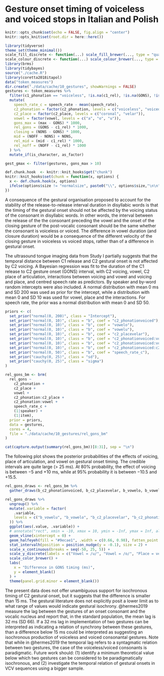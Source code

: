 
# Gesture onset timing of voiceless and voiced stops in Italian and Polish {#a:gons}

```r
knitr::opts_chunk$set(echo = FALSE, fig.align = "center")
knitr::opts_knit$set(root.dir = here::here())

library(tidyverse)
theme_set(theme_minimal())
scale_fill_discrete <- function(...) scale_fill_brewer(..., type = "qual")
scale_colour_discrete <- function(...) scale_colour_brewer(..., type = "qual")
library(brms)
library(tidybayes)
source("./cache.R")
library(coretta2018itapol)
data("token_measures")
dir.create("./data/cache/10_gestures", showWarnings = FALSE)
gestures <- token_measures %>%
  filter(c1_phonation == "voiceless", !is.na(c1_rel), !is.na(GONS), !is.na(max), GONS > 0, max > 0) %>%
  mutate(
    speech_rate_c = speech_rate - mean(speech_rate),
    c2_phonation = factor(c2_phonation, levels = c("voiceless", "voiced")),
    c2_place = factor(c2_place, levels = c("coronal", "velar")),
    vowel = factor(vowel, levels = c("a", "o", "u")),
    gons_max = (max - GONS) * 1000,
    rel_gons = (GONS - c1_rel) * 1000,
    closing = (NONS - GONS) * 1000,
    mid = (NOFF - NONS) + NONS,
    rel_mid = (mid - c1_rel) * 1000,
    rel_noff = (NOFF - c1_rel) * 1000
  ) %>%
  mutate_if(is_character, as_factor)

gest_gmax <- filter(gestures, gons_max > 10)

def.chunk.hook  <- knitr::knit_hooks$get("chunk")
knitr::knit_hooks$set(chunk = function(x, options) {
  x <- def.chunk.hook(x, options)
  ifelse(options$size != "normalsize", paste0("\\", options$size,"\n\n", x, "\n\n \\normalsize"), x)
})
```

A consequence of the gestural organisation proposed to account for the stability of the release-to-release interval duration in disyllabic words is that the timing of the gestural onset should not be affected by the voicing status of the consonant in disyllabic words.
In other words, the interval between the release of the the consonant preceding the vowel and the onset of the closing gesture of the post-vocalic consonant should be the same whether the consonant is voiceless or voiced.
The difference in vowel duration (and closure duration) would be a consequence of the different velocity of the closing gesture in voiceless vs voiced stops, rather than of a difference in gestural onset.

The ultrasound tongue imaging data from Study I partially suggests that the temporal distance between C1 release and C2 gestural onset is not affected by C2 voicing.
A Bayesian regression was fit to the duration of the C1 release to C2 gesture onset (GONS) interval, with C2 voicing, vowel, C2 place of articulation, interactions between voicing and vowel and voicing and place, and centred speech rate as predictors.
By speaker and by-word random intercepts were also included.
A normal distribution with mean 0 ms and SD 200 was used as prior for the intercept, while a distribution with mean 0 and SD 10 was used for vowel, place and the interactions.
For speech rate, the prior was a normal distribution with mean 0 and SD 50.

```r
priors <- c(
  set_prior("normal(0, 200)", class = "Intercept"),
  set_prior("normal(0, 10)", class = "b", coef = "c2_phonationvoiced"),
  set_prior("normal(0, 10)", class = "b", coef = "vowelo"),
  set_prior("normal(0, 10)", class = "b", coef = "vowelu"),
  set_prior("normal(0, 10)", class = "b", coef = "c2_placevelar"),
  set_prior("normal(0, 10)", class = "b", coef = "c2_phonationvoiced:vowelo"),
  set_prior("normal(0, 10)", class = "b", coef = "c2_phonationvoiced:vowelu"),
  set_prior("normal(0, 10)", class = "b", coef = "c2_phonationvoiced:c2_placevelar"),
  set_prior("normal(0, 50)", class = "b", coef = "speech_rate_c"),
  set_prior("cauchy(0, 25)", class = "sd"),
  set_prior("cauchy(0, 25)", class = "sigma")
)

rel_gons_bm <- brm(
  rel_gons ~
    c2_phonation +
    c2_place +
    vowel +
    c2_phonation:c2_place +
    c2_phonation:vowel +
    speech_rate_c +
    (1|speaker) +
    (1|item),
  prior = priors,
  data = gestures,
  cores = 4,
  file = "./data/cache/10_gestures/rel_gons_bm"
)
```

```r
cat(capture.output(summary(rel_gons_bm))[8:31], sep = "\n")
```

The following plot shows the posterior probabilities of the effects of voicing, place of articulation, and vowel on gestural onset timing.
The credible intervals are quite large (> 25 ms).
At 80% probability, the effect of voicing is between −5 and +10 ms, while at 95% probability it is between −10.5 and +15.5.

```r
rel_gons_draws <- rel_gons_bm %>%
  gather_draws(b_c2_phonationvoiced, b_c2_placevelar, b_vowelo, b_vowelu)

rel_gons_draws %>%
  ungroup() %>%
  mutate(.variable = factor(
    .variable,
    levels = c("b_vowelu", "b_vowelo", "b_c2_placevelar", "b_c2_phonationvoiced")
  )) %>%
  ggplot(aes(.value, .variable)) +
  # annotate("rect", xmin = -10, xmax = 10, ymin = -Inf, ymax = Inf, alpha = 0.5) +
  geom_vline(xintercept = 0) +
  geom_halfeyeh(fill = "#9ecae1", .width = c(0.66, 0.98), fatten_point = 1, scale = 0.7) +
  stat_intervalh(position = position_nudge(y = -0.1), size = 2) +
  scale_x_continuous(breaks = seq(-50, 25, 5)) +
  scale_y_discrete(labels = c("Vowel = /u/", "Vowel = /o/", "Place = velar", "Voicing = voiced")) +
  scale_color_brewer() +
  labs(
    x = "Difference in GONS timing (ms)",
    y = element_blank()
  ) +
  theme(panel.grid.minor = element_blank())
```

The present data does not offer unambiguous support for isochronous timing of C2 gestural onset, but it suggests that the difference is smaller than 15 ms.
The gestural literature does not explicitly posit a lower limit as to what range of values would indicate gestural isochrony.
@hermes2019 measure the lag between the gestures of an onset consonant and the vocalic nucleus and report that, in the standard population, the mean lag is 32 ms (SD 66).
If a 32 ms lag in implementation of two gestures can be interpreted as indicating a relation of synchrony between these gestures, than a difference below 15 ms could be interpreted as suggesting an isochronous production of voiceless and voiced consonantal gestures.
Note that while in @hermes2019 the temporal lag refers to a syntagmatic relation between two gestures, the case of the voiceless/voiced consonants is paradigmatic.
Future work should: (1) identify a minimum theoretical value below which two gestures can be considered to be paradigmatically isochronous, and (2) investigate the temporal relation of gestural onsets in VCV sequences using a bigger sample.

